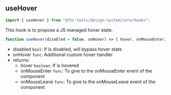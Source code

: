 
<Meta title="Design System/Core/Hooks/useHover" />

## useHover

```js
import { useHover } from "@thc-tools/design-system/core/hooks";
```

This hook is to propose a JS managed hover state.

```js
function useHover(disabled = false, onHover) => { hover, onMouseEnter, onMouseLeave };
```

-   disabled `bool`: If is disabled, will bypass hover state
-   onHover `func`: Additional custom hover handler
-   returns:
    -   hover `boolean`: If is hovered
    -   onMouseEnter `func`: To give to the onMouseEnter event of the component
    -   onMouseLeave `func`: To give to the onMouseLeave event of the component
